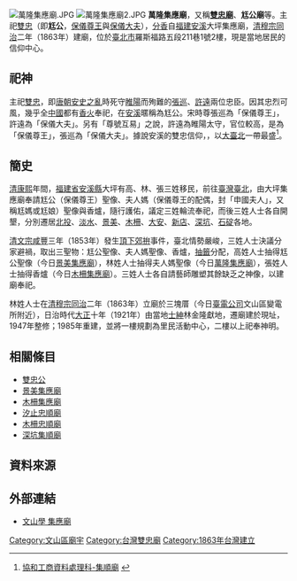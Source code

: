 [[File:萬隆集應廟.JPG|thumb]]
[[File:萬隆集應廟2.JPG|thumb]]
'''萬隆集應廟'''，又稱'''[[雙忠廟|雙忠廟]]'''、'''尪公廟'''等。主祀[[雙忠|雙忠]]（即'''尪公'''，[[保儀尊王|保儀尊王]]與[[保儀大夫|保儀大夫]]），[[分香|分香]]自[[福建|福建]][[安溪|安溪]]大坪集應廟，[[清穆宗|清穆宗]][[同治|同治]]二年（1863年）建廟，位於[[臺北市|臺北市]]羅斯福路五段211巷1號2樓，現是當地居民的信仰中心。

==祀神==
主祀[[雙忠|雙忠]]，即[[唐朝|唐朝]][[安史之亂|安史之亂]]時死守[[睢陽|睢陽]]而殉難的[[張巡|張巡]]、[[許遠|許遠]]兩位忠臣。因其忠烈可風，幾乎全[[中國|中國]]都有[[香火|香火]]奉祀，在[[安溪|安溪]]暱稱為尪公。宋時尊張巡為「保儀尊王」，許遠為「保儀大夫」。另有「尊號互易」之說，許遠為睢陽太守，官位較高，是為「保儀尊王」，張巡為「保儀大夫」。據說安溪的雙忠信仰，，以[[大臺北|大臺北]]一帶最盛<ref>[http://www.mis.hhvs.tp.edu.tw/html/user/game/97pro/a102/aoyou1_04.html 協和工商資料處理科-集順廟] {{webarchive|url=https://web.archive.org/web/20141026044156/http://www.mis.hhvs.tp.edu.tw/html/user/game/97pro/a102/aoyou1_04.html |date=2014-10-26 }}</ref>。

==簡史==
[[清朝|清]][[康熙|康熙]]年間，[[福建省|福建省]][[安溪縣|安溪縣]]大坪有高、林、張三姓移民，前往[[臺灣|臺灣]][[臺北|臺北]]，由大坪集應廟奉請尪公（保儀尊王）聖像、夫人媽（保儀尊王的配偶，封「申國夫人」，又稱尪媽或尪娘）聖像與香爐，隨行護佑，議定三姓輪流奉祀，而後三姓人士各自開墾，分別遷居[[北投區|北投]]、[[淡水區|淡水]]、[[景美|景美]]、[[木柵|木柵]]、[[大安區_(臺北市)|大安]]、[[新店區|新店]]、[[深坑區|深坑]]、[[石碇區|石碇]]各地。

[[清文宗|清文宗]][[咸豐|咸豐]]三年（1853年）發生[[頂下郊拚|頂下郊拚]]事件，臺北情勢嚴峻，三姓人士決議分家避禍，取出三聖物：尪公聖像、夫人媽聖像、香爐，[[抽籤|抽籤]]分配，高姓人士抽得尪公聖像（今日[[景美集應廟|景美集應廟]]），林姓人士抽得夫人媽聖像（今日[[萬隆集應廟|萬隆集應廟]]），張姓人士抽得香爐（今日[[木柵集應廟|木柵集應廟]]）。三姓人士各自請藝師雕塑其餘缺乏之神像，以建廟奉祀。

林姓人士在[[清穆宗|清穆宗]][[同治|同治]]二年（1863年）立廟於三塊厝（今日[[臺電公司|臺電公司]]文山區變電所附近），日治時代[[大正|大正]]十年（1921年）由當地[[士紳|士紳]]林金隆獻地，遷廟建於現址，1947年整修；1985年重建，並將一樓規劃為里民活動中心，二樓以上祀奉神明。

==相關條目==
*[[雙忠公|雙忠公]]
*[[景美集應廟|景美集應廟]]
*[[木柵集應廟|木柵集應廟]]
*[[汐止忠順廟|汐止忠順廟]]
*[[木柵忠順廟|木柵忠順廟]]
*[[深坑集順廟|深坑集順廟]]

== 資料來源 ==
{{reflist|2}}

[[Category:文山區廟宇|Category:文山區廟宇]]
[[Category:台灣雙忠廟|Category:台灣雙忠廟]]
[[Category:1863年台灣建立|Category:1863年台灣建立]]

==外部連結==
*[https://web.archive.org/web/20141208213721/http://www.wenshan.org.tw/archives/index.php?option=com_k2&view=item&id=173:2013-10-30-13-11-30  文山學 集應廟]